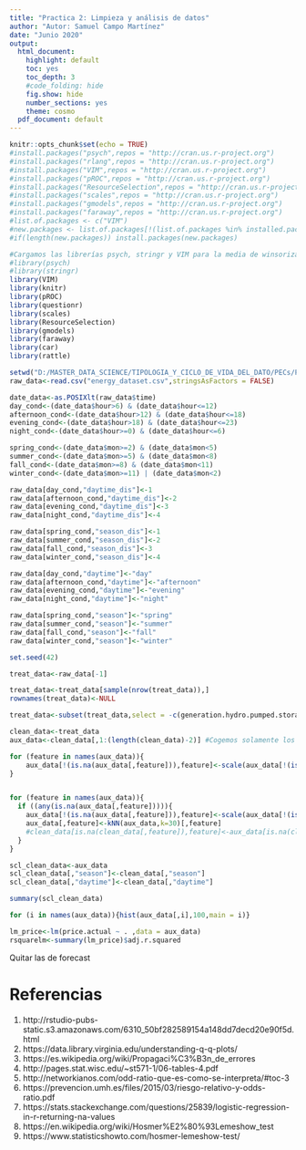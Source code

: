 ---
title: "Practica 2: Limpieza y análisis de datos"
author: "Autor: Samuel Campo Martínez"
date: "Junio 2020"
output:
  html_document:
    highlight: default
    toc: yes
    toc_depth: 3
    #code_folding: hide
    fig.show: hide
    number_sections: yes
    theme: cosmo
  pdf_document: default
---

```{r setup, include=FALSE,echo=FALSE,message=FALSE,warning=FALSE}
knitr::opts_chunk$set(echo = TRUE)
#install.packages("psych",repos = "http://cran.us.r-project.org")
#install.packages("rlang",repos = "http://cran.us.r-project.org")
#install.packages("VIM",repos = "http://cran.us.r-project.org")
#install.packages("pROC",repos = "http://cran.us.r-project.org")
#install.packages("ResourceSelection",repos = "http://cran.us.r-project.org")
#install.packages("scales",repos = "http://cran.us.r-project.org")
#install.packages("gmodels",repos = "http://cran.us.r-project.org")
#install.packages("faraway",repos = "http://cran.us.r-project.org")
#list.of.packages <- c("VIM")
#new.packages <- list.of.packages[!(list.of.packages %in% installed.packages()[,"Package"])]
#if(length(new.packages)) install.packages(new.packages)
```

````{r, echo=FALSE,message=FALSE,warning=FALSE}
#Cargamos las librerías psych, stringr y VIM para la media de winsorizada, para hacer labores complejas con strings y VIM para transformar los valores perdidos usando el método kNN
#library(psych)
#library(stringr)
library(VIM)
library(knitr)
library(pROC)
library(questionr)
library(scales)
library(ResourceSelection)
library(gmodels)
library(faraway)
library(car)
library(rattle)
````



````{r}
setwd("D:/MASTER_DATA_SCIENCE/TIPOLOGIA_Y_CICLO_DE_VIDA_DEL_DATO/PECs/PRACTICA2/DATA/FILTER1/ENERGY_USE_WEATHER")
raw_data<-read.csv("energy_dataset.csv",stringsAsFactors = FALSE)
````



````{r}
date_data<-as.POSIXlt(raw_data$time)
day_cond<-(date_data$hour>6) & (date_data$hour<=12)
afternoon_cond<-(date_data$hour>12) & (date_data$hour<=18)
evening_cond<-(date_data$hour>18) & (date_data$hour<=23)
night_cond<-(date_data$hour>=0) & (date_data$hour<=6)

spring_cond<-(date_data$mon>=2) & (date_data$mon<5)
summer_cond<-(date_data$mon>=5) & (date_data$mon<8)
fall_cond<-(date_data$mon>=8) & (date_data$mon<11)
winter_cond<-(date_data$mon>=11) | (date_data$mon<2)

raw_data[day_cond,"daytime_dis"]<-1
raw_data[afternoon_cond,"daytime_dis"]<-2
raw_data[evening_cond,"daytime_dis"]<-3
raw_data[night_cond,"daytime_dis"]<-4

raw_data[spring_cond,"season_dis"]<-1
raw_data[summer_cond,"season_dis"]<-2
raw_data[fall_cond,"season_dis"]<-3
raw_data[winter_cond,"season_dis"]<-4

raw_data[day_cond,"daytime"]<-"day"
raw_data[afternoon_cond,"daytime"]<-"afternoon"
raw_data[evening_cond,"daytime"]<-"evening"
raw_data[night_cond,"daytime"]<-"night"

raw_data[spring_cond,"season"]<-"spring"
raw_data[summer_cond,"season"]<-"summer"
raw_data[fall_cond,"season"]<-"fall"
raw_data[winter_cond,"season"]<-"winter"

set.seed(42)

treat_data<-raw_data[-1]

treat_data<-treat_data[sample(nrow(treat_data)),]
rownames(treat_data)<-NULL
````



````{r}
treat_data<-subset(treat_data,select = -c(generation.hydro.pumped.storage.aggregated,forecast.wind.offshore.eday.ahead,forecast.solar.day.ahead,total.load.forecast,generation.geothermal,generation.marine,generation.fossil.peat,generation.fossil.oil.shale,generation.fossil.coal.derived.gas,generation.wind.offshore,forecast.wind.onshore.day.ahead))
````



````{r}
clean_data<-treat_data
aux_data<-clean_data[,1:(length(clean_data)-2)] #Cogemos solamente los valores numéricos

for (feature in names(aux_data)){
    aux_data[!(is.na(aux_data[,feature])),feature]<-scale(aux_data[!(is.na(aux_data[,feature])),feature])
}


for (feature in names(aux_data)){
  if ((any(is.na(aux_data[,feature])))){
    aux_data[!(is.na(aux_data[,feature])),feature]<-scale(aux_data[!(is.na(aux_data[,feature])),feature])
    aux_data[,feature]<-kNN(aux_data,k=30)[,feature]
    #clean_data[is.na(clean_data[,feature]),feature]<-aux_data[is.na(clean_data[,feature]),feature]
  }
}

scl_clean_data<-aux_data
scl_clean_data[,"season"]<-clean_data[,"season"]
scl_clean_data[,"daytime"]<-clean_data[,"daytime"]

summary(scl_clean_data)


````

````{r}
for (i in names(aux_data)){hist(aux_data[,i],100,main = i)}
````

````{r}
lm_price<-lm(price.actual ~ . ,data = aux_data)
rsquarelm<-summary(lm_price)$adj.r.squared
````

Quitar las de forecast











# Referencias
(1) http://rstudio-pubs-static.s3.amazonaws.com/6310_50bf282589154a148dd7decd20e90f5d.html
(2) https://data.library.virginia.edu/understanding-q-q-plots/
(3) https://es.wikipedia.org/wiki/Propagaci%C3%B3n_de_errores
(4) http://pages.stat.wisc.edu/~st571-1/06-tables-4.pdf
(5) http://networkianos.com/odd-ratio-que-es-como-se-interpreta/#toc-3 
(6) https://prevencion.umh.es/files/2015/03/riesgo-relativo-y-odds-ratio.pdf
(7) https://stats.stackexchange.com/questions/25839/logistic-regression-in-r-returning-na-values
(8) https://en.wikipedia.org/wiki/Hosmer%E2%80%93Lemeshow_test 
(9) https://www.statisticshowto.com/hosmer-lemeshow-test/ 

